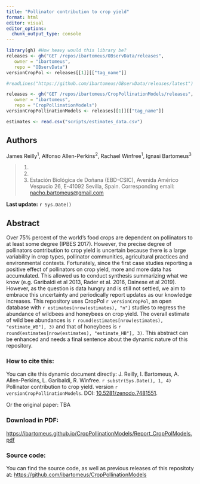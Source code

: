 ```yaml
---
title: "Pollinator contribution to crop yield"
format: html
editor: visual
editor_options: 
  chunk_output_type: console
---
```


```r
library(gh) #How heavy would this library be?
releases <- gh("GET /repos/ibartomeus/OBservData/releases", 
   owner = "ibartomeus",
   repo = "OBservData")
versionCropPol <- releases[[1]][["tag_name"]]

#readLines("https://github.com/ibartomeus/OBservData/releases/latest") #can we do this using base r? This web resolves to the last tag...

releases <- gh("GET /repos/ibartomeus/CropPollinationModels/releases", 
   owner = "ibartomeus",
   repo = "CropPollinationModels")
versionCropPollinationModels <- releases[[1]][["tag_name"]]

estimates <- read.csv("scripts/estimates_data.csv")
```

## Authors

James Reilly^1^, Alfonso Allen-Perkins^2^, Rachael Winfree^1^, Ignasi Bartomeus^3^

> (1) 
>
> (2) 
>
> (3) Estación Biológica de Doñana (EBD-CSIC), Avenida Américo Vespucio 26, E-41092 Sevilla, Spain. Corresponding email: [nacho.bartomeus\@gmail.com](mailto:nacho.bartomeus@gmail.com)

**Last update:** `r Sys.Date()`

## Abstract

Over 75% percent of the world's food crops are dependent on pollinators to at least some degree (IPBES 2017). However, the precise degree of pollinators contribution to crop yield is uncertain because there is a large variability in crop types, pollinator communities, agricultural practices and environmental contexts. Fortunately, since the first case studies reporting a positive effect of pollinators on crop yield, more and more data has accumulated. This allowed us to conduct synthesis summarizing what we know (e.g. Garibaldi et al 2013, Rader et al. 2016, Dainese et al 2019). However, as the question is data hungry and is still not settled, we aim to embrace this uncertainty and periodically report updates as our knowledge increases. This repository uses CropPol `r versionCropPol`, an open database with `r estimates[nrow(estimates), "n"]` studies to regress the abundance of wildbees and honeybees on crop yield. The overall estimate of wild bee abundances is `r round(estimates[nrow(estimates), "estimate_WB"], 3)` and that of honeybees is `r round(estimates[nrow(estimates), "estimate_HB"], 3)`. This abstract can be enhanced and needs a final sentence about the dynamic nature of this repository.

### How to cite this:

You can cite this dynamic document directly: J. Reilly, I. Bartomeus, A. Allen-Perkins, L. Garibaldi, R. Winfree. `r substr(Sys.Date(), 1, 4)` Pollinator contribution to crop yield. version `r versionCropPollinationModels`. DOI: [10.5281/zenodo.7481551](https://doi.org/10.5281/zenodo.7481551).

Or the original paper: TBA

### Download in PDF:

<https://ibartomeus.github.io/CropPollinationModels/Report_CropPolModels.pdf>

### Source code:

You can find the source code, as well as previous releases of this repositoty at: <https://github.com/ibartomeus/CropPollinationModels>
